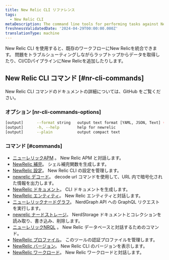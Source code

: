```yaml
---
title: New Relic CLI リファレンス
tags:
  - New Relic CLI
metaDescription: The command line tools for performing tasks against New Relic APIs
freshnessValidatedDate: '2024-04-29T00:00:00.000Z'
translationType: machine
---
```


New Relic CLI を使用すると、既存のワークフローにNew Relicを統合できます。 問題をトラブルシューティングしながらラップトップからデータを取得したり、CI/CDパイプラインにNew Relicを追加したりします。

## New Relic CLI コマンド [#nr-cli-commands]

New Relic CLI コマンドのドキュメントの詳細については、GitHub をご覧ください。

### オプション \[nr-cli-commands-options]

```bash copyable=false
[output]      --format string   output text format [YAML, JSON, Text] (default "JSON")
[output]      -h, --help        help for newrelic
[output]      --plain           output compact text
```

### コマンド [#commands]

* [ニューレリックAPM](https://github.com/newrelic/newrelic-cli/blob/master/docs/cli/newrelic_apm.md) 。 New Relic APM と対話します。
* [NewRelic 補完](https://github.com/newrelic/newrelic-cli/blob/master/docs/cli/newrelic_completion.md)。 シェル補完関数を生成します。
* [NewRelic 設定](https://github.com/newrelic/newrelic-cli/blob/master/docs/cli/newrelic_config.md)。 New Relic CLI の設定を管理します。
* [newrelic デコード](https://github.com/newrelic/newrelic-cli/blob/master/docs/cli/newrelic_decode.md)。 decode url コマンドを使用して、URL 内で暗号化された情報を出力します。
* [NewRelic ドキュメント](https://github.com/newrelic/newrelic-cli/blob/master/docs/cli/newrelic_documentation.md)。 CLI ドキュメントを生成します。
* [NewRelic エンティティ](https://github.com/newrelic/newrelic-cli/blob/master/docs/cli/newrelic_entity.md)。 New Relic エンティティと対話します。
* [ニューレリックナードグラフ](https://github.com/newrelic/newrelic-cli/blob/master/docs/cli/newrelic_nerdgraph.md)。 NerdGraph API への GraphQL リクエストを実行します。
* [newrelic ナードストレージ](https://github.com/newrelic/newrelic-cli/blob/master/docs/cli/newrelic_nerdstorage.md)。 NerdStorage ドキュメントとコレクションを読み取り、書き込み、削除します。
* [ニューレリックNRQL](https://github.com/newrelic/newrelic-cli/blob/master/docs/cli/newrelic_nrql.md) 。 New Relic データベースと対話するためのコマンド。
* [NewRelic プロファイル](https://github.com/newrelic/newrelic-cli/blob/master/docs/cli/newrelic_profile.md)。 このツールの認証プロファイルを管理します。
* [NewRelic バージョン](https://github.com/newrelic/newrelic-cli/blob/master/docs/cli/newrelic_version.md)。 New Relic CLI のバージョンを表示します。
* [NewRelic ワークロード](https://github.com/newrelic/newrelic-cli/blob/master/docs/cli/newrelic_workload.md)。 New Relic ワークロードと対話します。
